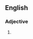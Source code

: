 ==English==

===Adjective===
{{head|en|adjective superlative form}}

# {{en-superlative of|buttery}}
